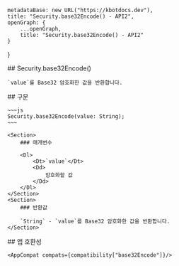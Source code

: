 
    metadataBase: new URL("https://kbotdocs.dev"),
    title: "Security.base32Encode() - API2",
    openGraph: {
        ...openGraph,
        title: "Security.base32Encode() - API2"
    }
}

<Section>
    ## Security.base32Encode()

    `value`를 Base32 암호화한 값을 반환합니다.
</Section>
<Section>
    ## 구문

    ~~~js
    Security.base32Encode(value: String);
    ~~~

    <Section>
        ### 매개변수

        <Dl>
            <Dt>`value`</Dt>
            <Dd>
                암호화할 값
            </Dd>
        </Dl>
    </Section>
    <Section>
        ### 반환값

        `String` - `value`를 Base32 암호화한 값을 반환합니다.
    </Section>
</Section>
<Section>
    ## 앱 호환성

    <AppCompat compats={compatibility["base32Encode"]}/>
</Section>